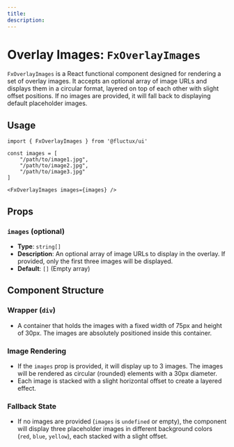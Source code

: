 ```yaml
---
title:
description:
---
```


# Overlay Images: `FxOverlayImages`

`FxOverlayImages` is a React functional component designed for rendering a set of overlay images. It accepts an optional array of image URLs and displays them in a circular format, layered on top of each other with slight offset positions. If no images are provided, it will fall back to displaying default placeholder images.

## Usage

```tsx
import { FxOverlayImages } from '@fluctux/ui'

const images = [
    "/path/to/image1.jpg", 
    "/path/to/image2.jpg", 
    "/path/to/image3.jpg"
]

<FxOverlayImages images={images} />
```

## Props

### `images` (optional)
- **Type**: `string[]`
- **Description**: An optional array of image URLs to display in the overlay. If provided, only the first three images will be displayed.
- **Default**: `[]` (Empty array)

## Component Structure

### Wrapper (`div`)

- A container that holds the images with a fixed width of 75px and height of 30px. The images are absolutely positioned inside this container.

### Image Rendering

- If the `images` prop is provided, it will display up to 3 images. The images will be rendered as circular (rounded) elements with a 30px diameter.
- Each image is stacked with a slight horizontal offset to create a layered effect.

### Fallback State

- If no images are provided (`images` is `undefined` or empty), the component will display three placeholder images in different background colors (`red`, `blue`, `yellow`), each stacked with a slight offset.